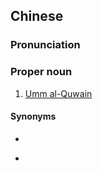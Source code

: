 {{also|欧姆古温}}
==Chinese==
{{zh-forms|s=欧姆古温}}
{{wikipedia|lang=zh}}

===Pronunciation===
{{zh-pron
|m=Ōumǔgǔwēn
|cat=propn
}}

===Proper noun===
{{zh-proper noun}}

# {{lb|zh|Taiwan}} [[Umm al-Quwain]]

====Synonyms====
* {{zh-l|歐姆古溫酋長國}}
* {{qualifier|PRC}} {{zh-l|烏姆蓋萬}}